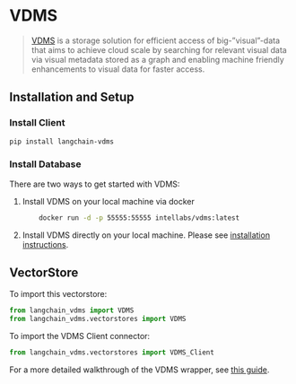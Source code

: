 # VDMS

> [VDMS](https://github.com/IntelLabs/vdms/blob/master/README.md) is a storage solution for efficient access
> of big-”visual”-data that aims to achieve cloud scale by searching for relevant visual data via visual metadata
> stored as a graph and enabling machine friendly enhancements to visual data for faster access.

## Installation and Setup

### Install Client

```bash
pip install langchain-vdms
```

### Install Database

There are two ways to get started with VDMS:


1. Install VDMS on your local machine via docker
    ```bash
        docker run -d -p 55555:55555 intellabs/vdms:latest
    ```

2. Install VDMS directly on your local machine. Please see
[installation instructions](https://github.com/IntelLabs/vdms/blob/master/INSTALL.md).

## VectorStore

To import this vectorstore:

```python
from langchain_vdms import VDMS
from langchain_vdms.vectorstores import VDMS
```

To import the VDMS Client connector:

```python
from langchain_vdms.vectorstores import VDMS_Client
```

For a more detailed walkthrough of the VDMS wrapper, see [this guide](/docs/integrations/vectorstores/vdms).

